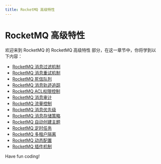 ```yaml
---
title: RocketMQ 高级特性
---
```


# RocketMQ 高级特性

欢迎来到 RocketMQ 的 RocketMQ 高级特性 部分，在这一章节中，你将学到以下内容：

- [RocketMQ 消息过滤机制](./0-rocketmq-message-filtering-mechanism.mdx)
- [RocketMQ 消息重试机制](./1-rocketmq-message-retry-mechanism.mdx)
- [RocketMQ 死信队列](./2-rocketmq-dead-letter-queue.mdx)
- [RocketMQ 消息轨迹追踪](./3-rocketmq-message-trace.mdx)
- [RocketMQ ACL权限控制](./4-rocketmq-acl-permission-control.mdx)
- [RocketMQ 消息审计](./5-rocketmq-message-audit.mdx)
- [RocketMQ 流量控制](./6-rocketmq-flow-control.mdx)
- [RocketMQ 消息优先级](./7-rocketmq-message-priority.mdx)
- [RocketMQ 消息存储策略](./8-rocketmq-message-storage-policy.mdx)
- [RocketMQ 自动创建主题](./9-rocketmq-autocreate-theme.mdx)
- [RocketMQ 定时任务](./10-rocketmq-timing-task.mdx)
- [RocketMQ 多租户隔离](./11-rocketmq-multi-tenant-isolation.mdx)
- [RocketMQ 动态配置](./12-rocketmq-dynamic-configuration.mdx)
- [RocketMQ 插件机制](./13-rocketmq-plugin-mechanism.mdx)

Have fun coding!